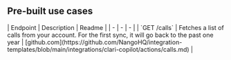 
## Pre-built use cases

<AccordionGroup>


<Accordion title="Others">
| Endpoint | Description | Readme |
| - | - | - |
| `GET /calls` | Fetches a list of calls from your account. For the first sync, it will go back to the past one year | [github.com](https://github.com/NangoHQ/integration-templates/blob/main/integrations/clari-copilot/actions/calls.md) |
</Accordion>

</AccordionGroup>

